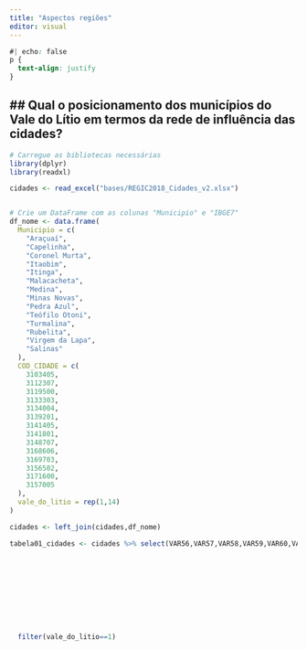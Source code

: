 ```yaml
---
title: "Aspectos regiões"
editor: visual
---
```

```css
#| echo: false
p {
  text-align: justify
}
```

## \## Qual o posicionamento dos municípios do Vale do Lítio em termos da rede de influência das cidades?

```r
# Carregue as bibliotecas necessárias
library(dplyr)
library(readxl)

cidades <- read_excel("bases/REGIC2018_Cidades_v2.xlsx")


# Crie um DataFrame com as colunas "Municipio" e "IBGE7"
df_nome <- data.frame(
  Municipio = c(
    "Araçuaí",
    "Capelinha",
    "Coronel Murta",
    "Itaobim",
    "Itinga",
    "Malacacheta",
    "Medina",
    "Minas Novas",
    "Pedra Azul",
    "Teófilo Otoni",
    "Turmalina",
    "Rubelita",
    "Virgem da Lapa",
    "Salinas"
  ),
  COD_CIDADE = c(
    3103405,
    3112307,
    3119500,
    3133303,
    3134004,
    3139201,
    3141405,
    3141801,
    3148707,
    3168606,
    3169703,
    3156502,
    3171600,
    3157005
  ),
  vale_do_litio = rep(1,14)
)

cidades <- left_join(cidades,df_nome)

tabela01_cidades <- cidades %>% select(VAR56,VAR57,VAR58,VAR59,VAR60,VAR61,VAR62,VAR63,VAR64,VAR65,VAR66,COD_CIDADE, NOME_CIDADE, UF, vale_do_litio) %>% filter(UF=="MG") %>% mutate(ranking_geral = rank(-VAR56, ties.method = "min"), 
                                                                                                                                                                                     ranking_comprasves = rank(-VAR57, ties.method = "min"),
                                                                                                                                                                                     ranking_comprasmov = rank(-VAR58, ties.method = "min"),
                                                                                                                                                                                     ranking_baixcom = rank(-VAR59, ties.method = "min"),
                                                                                                                                                                                     ranking_altacomp = rank(-VAR60, ties.method = "min"),
                                                                                                                                                                                     ranking_enssup = rank(-VAR61, ties.method = "min"),
                                                                                                                                                                                     ranking_ativcult = rank(-VAR62, ties.method = "min"),
                                                                                                                                                                                     ranking_esport = rank(-VAR63, ties.method = "min"),
                                                                                                                                                                                     ranking_aerop = rank(-VAR64, ties.method = "min"),
                                                                                                                                                                                     ranking_jornais = rank(-VAR65, ties.method = "min"),
                                                                                                                                                                                     ranking_transp = rank(-VAR66, ties.method = "min")) %>% 
  filter(vale_do_litio==1)
```
